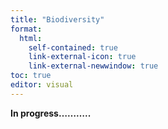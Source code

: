 ```yaml
---
title: "Biodiversity"
format:
  html:
    self-contained: true
    link-external-icon: true
    link-external-newwindow: true
toc: true
editor: visual
---
```


**In progress...........**
